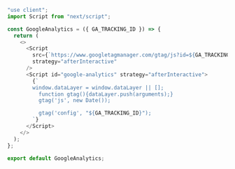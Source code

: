 ```js showLineNumbers filename="analytics.js"
"use client";
import Script from "next/script";

const GoogleAnalytics = ({ GA_TRACKING_ID }) => {
  return (
    <>
      <Script
        src={`https://www.googletagmanager.com/gtag/js?id=${GA_TRACKING_ID}`}
        strategy="afterInteractive"
      />
      <Script id="google-analytics" strategy="afterInteractive">
        {`
        window.dataLayer = window.dataLayer || [];
          function gtag(){dataLayer.push(arguments);}
          gtag('js', new Date());

          gtag('config', "${GA_TRACKING_ID}");
        `}
      </Script>
    </>
  );
};

export default GoogleAnalytics;
```
